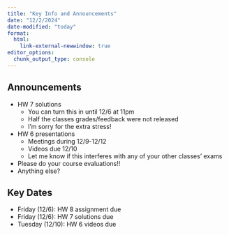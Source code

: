 ```yaml
---
title: "Key Info and Announcements"
date: "12/2/2024"
date-modified: "today"
format: 
  html:
    link-external-newwindow: true
editor_options: 
  chunk_output_type: console
---
```


## Announcements

-   HW 7 solutions
    - You can turn this in until 12/6 at 11pm
    - Half the classes grades/feedback were not released
    - I'm sorry for the extra stress!
-   HW 6 presentations
    -   Meetings during 12/9-12/12
    -   Videos due 12/10
    -   Let me know if this interferes with any of your other classes' exams
-   Please do your course evaluations!!
-   Anything else?

## Key Dates

-   Friday (12/6): HW 8 assignment due
-   Friday (12/6): HW 7 solutions due
-   Tuesday (12/10): HW 6 videos due
